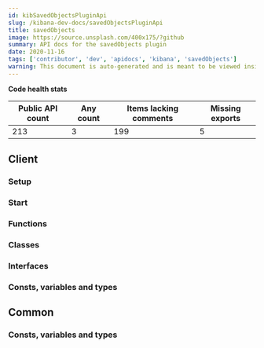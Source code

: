 ```yaml
---
id: kibSavedObjectsPluginApi
slug: /kibana-dev-docs/savedObjectsPluginApi
title: savedObjects
image: https://source.unsplash.com/400x175/?github
summary: API docs for the savedObjects plugin
date: 2020-11-16
tags: ['contributor', 'dev', 'apidocs', 'kibana', 'savedObjects']
warning: This document is auto-generated and is meant to be viewed inside our experimental, new docs system. Reach out in #docs-engineering for more info.
---
```






**Code health stats**

| Public API count  | Any count | Items lacking comments | Missing exports | 
|-------------------|-----------|------------------------|-----------------|
| 213 | 3 | 199 | 5 |

## Client

### Setup
<DocDefinitionList data={[savedObjectsObj.client.setup]}/>

### Start
<DocDefinitionList data={[savedObjectsObj.client.start]}/>

### Functions
<DocDefinitionList data={savedObjectsObj.client.functions}/>

### Classes
<DocDefinitionList data={savedObjectsObj.client.classes}/>

### Interfaces
<DocDefinitionList data={savedObjectsObj.client.interfaces}/>

### Consts, variables and types
<DocDefinitionList data={savedObjectsObj.client.misc}/>

## Common

### Consts, variables and types
<DocDefinitionList data={savedObjectsObj.common.misc}/>

